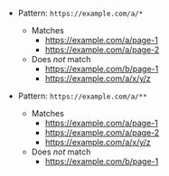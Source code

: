 - Pattern: `https://example.com/a/*`
  - Matches
    - https://example.com/a/page-1
    - https://example.com/a/page-2
  - Does _not_ match
    - https://example.com/b/page-1
    - https://example.com/a/x/y/z

- Pattern: `https://example.com/a/**`
  - Matches
    - https://example.com/a/page-1
    - https://example.com/a/page-2
    - https://example.com/a/x/y/z
  - Does _not_ match
    - https://example.com/b/page-1
